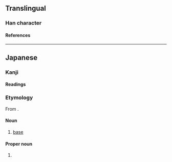 {{also|壘}}
{{character info}}
==Translingual==
{{Han simplified forms|壘|塁|垒}}

===Han character===
{{Han char|rn=32|rad=土|as=09|sn=12|four=60104|canj=WIOG|ids=⿳田⿰冫⿱丿丶土}}

====References====
{{Han ref|kx=0234.271|dkj=05316|hdz=42544.011|uh=5841}}

----

==Japanese==
{{ja-kanji forms|塁|壘}}

===Kanji===
{{ja-kanji|grade=c|rs=土09|kyu=壘}}

====Readings====
{{ja-readings
|goon=るい
|kanon=るい
|kun=とりで-
}}

===Etymology===
{{ja-kanjitab|るい|yomi=o}}
From {{der|ja|ltc|-}} {{ltc-l|壘}}.

====Noun====
{{ja-noun|るい}}

# {{lb|ja|baseball|sort=るい}} [[base]]

====Proper noun====
{{ja-pos|proper|るい}}

# {{given name|ja|male|sort=るい}}